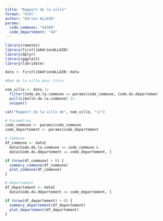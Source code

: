 ```yaml
---
title: "Rapport de la ville"
format: "html"
author: "Adrien ALLAIN"
params: 
  code_commune: "44109"
  code_departement: "44"
---
```


```r
library(remotes)
library(firstlibAdrienALLAIN)
library(dplyr)
library(ggplot2)
library(lubridate)

data <- firstlibAdrienALLAIN::data
```


```r
#Nom de la ville pour titre

nom_ville <- data |> 
  filter(Code.de.la.commune == params$code_commune, Code.du.département == params$code_departement) |> 
  pull(Libellé.de.la.commune) |> 
  unique()
```

```r
cat("Rapport de la ville de", nom_ville, "\n")
```



```r
# Paramètres
code_commune <- params$code_commune
code_departement <- params$code_departement

# Commune
df_commune <- data[
  data$Code.de.la.commune == code_commune & 
  data$Code.du.département == code_departement, ]

if (nrow(df_commune) > 0) {
  summary_commune(df_commune)
  plot_commune(df_commune)
}

# Département
df_departement <- data[
  data$Code.du.département == code_departement, ]

if (nrow(df_departement) > 0) {
  summary_departement(df_departement)
  plot_departement(df_departement)
}

```
